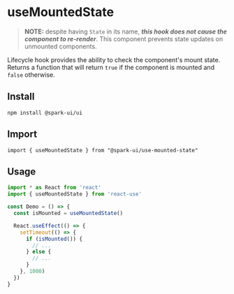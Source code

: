 
<Meta title="Hooks/useMountedState" />

# useMountedState

> **NOTE:** despite having `State` in its name, **_this hook does not cause the component to re-render_**.
> This component prevents state updates on unmounted components.

Lifecycle hook provides the ability to check the component's mount state.
Returns a function that will return `true` if the component is mounted and `false` otherwise.

## Install

```
npm install @spark-ui/ui
```

## Import

```
import { useMountedState } from "@spark-ui/use-mounted-state"
```

## Usage

```jsx
import * as React from 'react'
import { useMountedState } from 'react-use'

const Demo = () => {
  const isMounted = useMountedState()

  React.useEffect(() => {
    setTimeout(() => {
      if (isMounted()) {
        // ...
      } else {
        // ...
      }
    }, 1000)
  })
}
```
